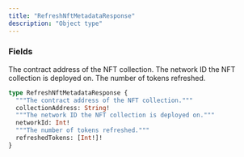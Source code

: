 ```yaml
---
title: "RefreshNftMetadataResponse"
description: "Object type"
---
```


### Fields

<ResponseField name="collectionAddress" type="String!" required>
  The contract address of the NFT collection.
</ResponseField>

<ResponseField name="networkId" type="Int!" required>
  The network ID the NFT collection is deployed on.
</ResponseField>

<ResponseField name="refreshedTokens" type="[Int!]!" required>
  The number of tokens refreshed.
</ResponseField>


```graphql RefreshNftMetadataResponse
type RefreshNftMetadataResponse {
  """The contract address of the NFT collection."""
  collectionAddress: String!
  """The network ID the NFT collection is deployed on."""
  networkId: Int!
  """The number of tokens refreshed."""
  refreshedTokens: [Int!]!
}
```
